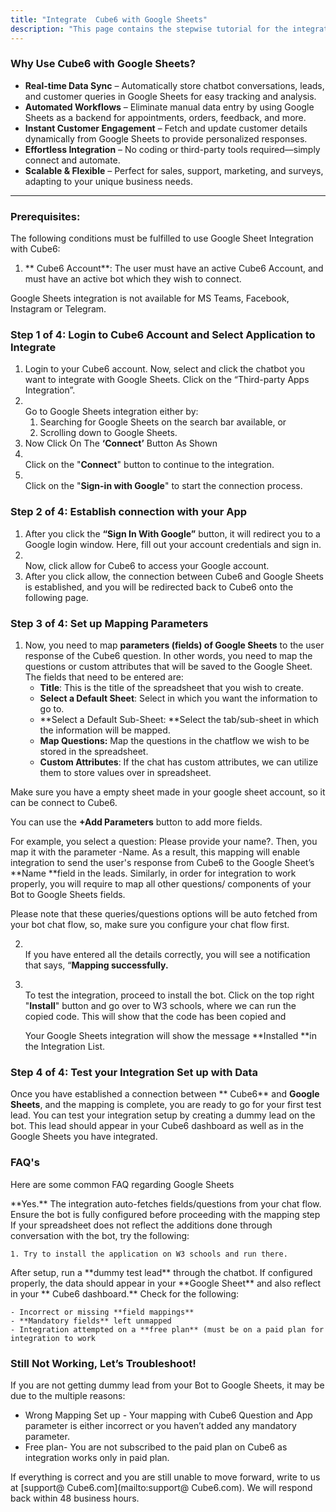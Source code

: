 ```yaml
---
title: "Integrate  Cube6 with Google Sheets"
description: "This page contains the stepwise tutorial for the integration of Google Sheets with  Cube6"
---
```


### **Why Use  Cube6 with Google Sheets?**

- **Real-time Data Sync** – Automatically store chatbot conversations, leads, and customer queries in Google Sheets for easy tracking and analysis.
- **Automated Workflows** – Eliminate manual data entry by using Google Sheets as a backend for appointments, orders, feedback, and more.
- **Instant Customer Engagement** – Fetch and update customer details dynamically from Google Sheets to provide personalized responses.
- **Effortless Integration** – No coding or third-party tools required—simply connect and automate.
- **Scalable & Flexible** – Perfect for sales, support, marketing, and surveys, adapting to your unique business needs.

---

### **Prerequisites:**

The following conditions must be fulfilled to use Google Sheet Integration with  Cube6:

1. ** Cube6 Account**: The user must have an active  Cube6 Account, and must have an active bot which they wish to connect.

<Info>
  Google Sheets integration is not available for MS Teams, Facebook, Instagram or Telegram.
</Info>

### **Step 1 of 4: Login to  Cube6 Account and Select Application to Integrate**

1. Login to your  Cube6 account. Now, select and click the chatbot you want to integrate with Google Sheets. Click on the “Third-party Apps Integration”.
2. \
   Go to Google Sheets integration either by:
   1. Searching for Google Sheets on the search bar available, or
   2. Scrolling down to Google Sheets.
3. Now Click On The **‘Connect’** Button As Shown
4. \
   Click on the "**Connect**" button to continue to the integration.
5. \
   Click on the "**Sign-in with Google**" to start the connection process.

### **Step 2 of 4: Establish connection with your App**

1. After you click the **“Sign In With Google”** button, it will redirect you to a Google login window. Here, fill out your account credentials and sign in.
2. \
   Now, click allow for  Cube6 to access your Google account.
3. After you click allow, the connection between  Cube6 and Google Sheets is established, and you will be redirected back to  Cube6 onto the following page.

### **Step 3 of 4: Set up Mapping Parameters**

1. Now, you need to map **parameters (fields) of Google Sheets** to the user response of the  Cube6 question. In other words, you need to map the questions or custom attributes that will be saved to the Google Sheet. The fields that need to be entered are:
   - **Title**: This is the title of the spreadsheet that you wish to create.
   - **Select a Default Sheet**: Select in which you want the information to go to.
   - **Select a Default Sub-Sheet: **Select the tab/sub-sheet in which the information will be mapped.
   - **Map Questions:** Map the questions in the chatflow we wish to be stored in the spreadsheet.
   - **Custom Attributes**: If the chat has custom attributes, we can utilize them to store values over in spreadsheet.

<Warning>
  Make sure you have a empty sheet made in your google sheet account, so it can be connect to  Cube6.
</Warning>

You can use the **\+Add Parameters** button to add more fields.

For example, you select a question: Please provide your name?. Then, you map it with the parameter -Name. As a result, this mapping will enable integration to send the user's response from  Cube6 to the Google Sheet’s **Name **field in the leads. Similarly, in order for integration to work properly, you will require to map all other questions/ components of your Bot to Google Sheets fields.

<Info>
  Please note that these queries/questions options will be auto fetched from your bot chat flow, so, make sure you configure your chat flow first.
</Info>

2. \
   If you have entered all the details correctly, you will see a notification that says, “**Mapping successfully.**
3. \
   To test the integration, proceed to install the bot. Click on the top right "**Install**" button and go over to W3 schools, where we can run the copied code. This will show that the code has been copied and

   <Info>
     Your Google Sheets integration will show the message **Installed **in the Integration List.
   </Info>

### **Step 4 of 4: Test your Integration Set up with Data**

Once you have established a connection between ** Cube6** and **Google Sheets**, and the mapping is complete, you are ready to go for your first test lead. You can test your integration setup by creating a dummy lead on the bot. This lead should appear in your  Cube6 dashboard as well as in the Google Sheets you have integrated.

### **FAQ's**

Here are some common FAQ regarding Google Sheets

<AccordionGroup>
  <Accordion title="Do I need to setup my chatflow before mapping?">
    **Yes.** The integration auto-fetches fields/questions from your chat flow. Ensure the bot is fully configured before proceeding with the mapping step
  </Accordion>
  <Accordion title="What if my bot is not reflecting changes?">
    If your spreadsheet does not reflect the additions done through conversation with the bot, try the following:

    1. Try to install the application on W3 schools and run there.
  </Accordion>
  <Accordion title="How can I test whether my integration is working?">
    After setup, run a **dummy test lead** through the chatbot. If configured properly, the data should appear in your **Google Sheet** and also reflect in your ** Cube6 dashboard.**
  </Accordion>
  <Accordion title="What if my test data doesnt appear in sheets?">
    Check for the following:

    - Incorrect or missing **field mappings**
    - **Mandatory fields** left unmapped
    - Integration attempted on a **free plan** (must be on a paid plan for integration to work
  </Accordion>
</AccordionGroup>

### **Still Not Working, Let’s Troubleshoot\!**

If you are not getting dummy lead from your Bot to Google Sheets, it may be due to the multiple reasons:

- Wrong Mapping Set up - Your mapping with  Cube6 Question and App parameter is either incorrect or you haven’t added any mandatory parameter.
- Free plan- You are not subscribed to the paid plan on  Cube6 as integration works only in paid plan.

If everything is correct and you are still unable to move forward, write to us at [support@ Cube6.com](mailto:support@ Cube6.com). We will respond back within 48 business hours.